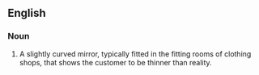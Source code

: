 ==English==

===Noun===
{{en-noun|head=[[skinny]] [[mirror]]}}

#{{informal}} A slightly curved mirror, typically fitted in the fitting rooms of clothing shops, that shows the customer to be thinner than reality.